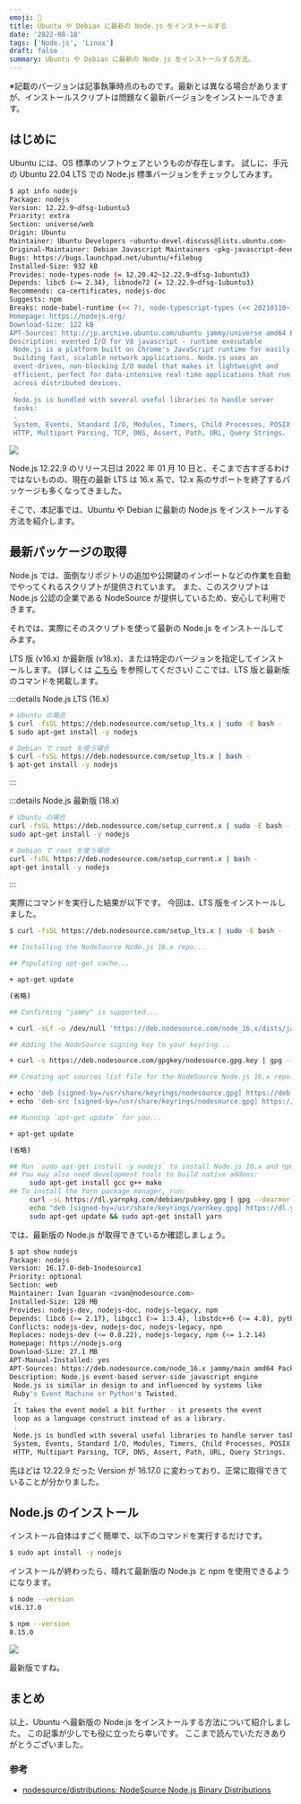 ```yaml
---
emoji: 🐣
title: Ubuntu や Debian に最新の Node.js をインストールする
date: '2022-08-18'
tags: ['Node.js', 'Linux']
draft: false
summary: Ubuntu や Debian に最新の Node.js をインストールする方法。
---
```


※記載のバージョンは記事執筆時点のものです。最新とは異なる場合がありますが、インストールスクリプトは問題なく最新バージョンをインストールできます。

## はじめに

Ubuntu には、OS 標準のソフトウェアというものが存在します。
試しに、手元の Ubuntu 22.04 LTS での Node.js 標準バージョンをチェックしてみます。

```bash
$ apt info nodejs
Package: nodejs
Version: 12.22.9~dfsg-1ubuntu3
Priority: extra
Section: universe/web
Origin: Ubuntu
Maintainer: Ubuntu Developers <ubuntu-devel-discuss@lists.ubuntu.com>
Original-Maintainer: Debian Javascript Maintainers <pkg-javascript-devel@alioth-lists.debian.net>
Bugs: https://bugs.launchpad.net/ubuntu/+filebug
Installed-Size: 932 kB
Provides: node-types-node (= 12.20.42~12.22.9~dfsg-1ubuntu3)
Depends: libc6 (>= 2.34), libnode72 (= 12.22.9~dfsg-1ubuntu3)
Recommends: ca-certificates, nodejs-doc
Suggests: npm
Breaks: node-babel-runtime (<< 7), node-typescript-types (<< 20210110~)
Homepage: https://nodejs.org/
Download-Size: 122 kB
APT-Sources: http://jp.archive.ubuntu.com/ubuntu jammy/universe amd64 Packages
Description: evented I/O for V8 javascript - runtime executable
 Node.js is a platform built on Chrome's JavaScript runtime for easily
 building fast, scalable network applications. Node.js uses an
 event-driven, non-blocking I/O model that makes it lightweight and
 efficient, perfect for data-intensive real-time applications that run
 across distributed devices.
 .
 Node.js is bundled with several useful libraries to handle server
 tasks:
 .
 System, Events, Standard I/O, Modules, Timers, Child Processes, POSIX,
 HTTP, Multipart Parsing, TCP, DNS, Assert, Path, URL, Query Strings.
```

![](https://i.gyazo.com/3c92877d67bf24bd2f3e852906e5544c.png)

Node.js 12.22.9 のリリース日は 2022 年 01 月 10 日と、そこまで古すぎるわけではないものの、現在の最新 LTS は 16.x 系で、12.x 系のサポートを終了するパッケージも多くなってきました。

そこで、本記事では、Ubuntu や Debian に最新の Node.js をインストールする方法を紹介します。

## 最新パッケージの取得

Node.js では、面倒なリポジトリの追加や公開鍵のインポートなどの作業を自動でやってくれるスクリプトが提供されています。
また、このスクリプトは Node.js 公認の企業である NodeSource が提供しているため、安心して利用できます。

それでは、実際にそのスクリプトを使って最新の Node.js をインストールしてみます。

LTS 版 (v16.x) か最新版 (v18.x)、または特定のバージョンを指定してインストールします。
(詳しくは [こちら](https://github.com/nodesource/distributions#installation-instructions) を参照してください)
ここでは、LTS 版と最新版のコマンドを掲載します。

:::details Node.js LTS (16.x)

```bash
# Ubuntu の場合
$ curl -fsSL https://deb.nodesource.com/setup_lts.x | sudo -E bash -
$ sudo apt-get install -y nodejs

# Debian で root を使う場合
$ curl -fsSL https://deb.nodesource.com/setup_lts.x | bash -
$ apt-get install -y nodejs
```

:::

:::details Node.js 最新版 (18.x)

```bash
# Ubuntu の場合
curl -fsSL https://deb.nodesource.com/setup_current.x | sudo -E bash -
sudo apt-get install -y nodejs

# Debian で root を使う場合
curl -fsSL https://deb.nodesource.com/setup_current.x | bash -
apt-get install -y nodejs
```

:::

実際にコマンドを実行した結果が以下です。
今回は、LTS 版をインストールしました。

```bash
$ curl -fsSL https://deb.nodesource.com/setup_lts.x | sudo -E bash -

## Installing the NodeSource Node.js 16.x repo...

## Populating apt-get cache...

+ apt-get update

(省略)

## Confirming "jammy" is supported...

+ curl -sLf -o /dev/null 'https://deb.nodesource.com/node_16.x/dists/jammy/Release'

## Adding the NodeSource signing key to your keyring...

+ curl -s https://deb.nodesource.com/gpgkey/nodesource.gpg.key | gpg --dearmor | tee /usr/share/keyrings/nodesource.gpg >/dev/null

## Creating apt sources list file for the NodeSource Node.js 16.x repo...

+ echo 'deb [signed-by=/usr/share/keyrings/nodesource.gpg] https://deb.nodesource.com/node_16.x jammy main' > /etc/apt/sources.list.d/nodesource.list
+ echo 'deb-src [signed-by=/usr/share/keyrings/nodesource.gpg] https://deb.nodesource.com/node_16.x jammy main' >> /etc/apt/sources.list.d/nodesource.list

## Running `apt-get update` for you...

+ apt-get update

(省略)

## Run `sudo apt-get install -y nodejs` to install Node.js 16.x and npm
## You may also need development tools to build native addons:
     sudo apt-get install gcc g++ make
## To install the Yarn package manager, run:
     curl -sL https://dl.yarnpkg.com/debian/pubkey.gpg | gpg --dearmor | sudo tee /usr/share/keyrings/yarnkey.gpg >/dev/null
     echo "deb [signed-by=/usr/share/keyrings/yarnkey.gpg] https://dl.yarnpkg.com/debian stable main" | sudo tee /etc/apt/sources.list.d/yarn.list
     sudo apt-get update && sudo apt-get install yarn
```

では、最新版の Node.js が取得できているか確認しましょう。

```bash
$ apt show nodejs
Package: nodejs
Version: 16.17.0-deb-1nodesource1
Priority: optional
Section: web
Maintainer: Ivan Iguaran <ivan@nodesource.com>
Installed-Size: 128 MB
Provides: nodejs-dev, nodejs-doc, nodejs-legacy, npm
Depends: libc6 (>= 2.17), libgcc1 (>= 1:3.4), libstdc++6 (>= 4.8), python3-minimal, ca-certificates
Conflicts: nodejs-dev, nodejs-doc, nodejs-legacy, npm
Replaces: nodejs-dev (<= 0.8.22), nodejs-legacy, npm (<= 1.2.14)
Homepage: https://nodejs.org
Download-Size: 27.1 MB
APT-Manual-Installed: yes
APT-Sources: https://deb.nodesource.com/node_16.x jammy/main amd64 Packages
Description: Node.js event-based server-side javascript engine
 Node.js is similar in design to and influenced by systems like
 Ruby's Event Machine or Python's Twisted.
 .
 It takes the event model a bit further - it presents the event
 loop as a language construct instead of as a library.
 .
 Node.js is bundled with several useful libraries to handle server tasks :
 System, Events, Standard I/O, Modules, Timers, Child Processes, POSIX,
 HTTP, Multipart Parsing, TCP, DNS, Assert, Path, URL, Query Strings.
```

先ほどは 12.22.9 だった Version が 16.17.0 に変わっており、正常に取得できていることが分かりました。

## Node.js のインストール

インストール自体はすごく簡単で、以下のコマンドを実行するだけです。

```bash
$ sudo apt install -y nodejs
```

インストールが終わったら、晴れて最新版の Node.js と npm を使用できるようになります。

```bash
$ node --version
v16.17.0

$ npm --version
8.15.0
```

![](https://i.gyazo.com/722ec65dc39b06d323df7d3af5db9704.png)

最新版ですね。

## まとめ

以上、Ubuntu へ最新版の Node.js をインストールする方法について紹介しました。
この記事が少しでも役に立ったら幸いです。
ここまで読んでいただきありがとうございました。

### 参考

- [nodesource/distributions: NodeSource Node.js Binary Distributions](https://github.com/nodesource/distributions)
